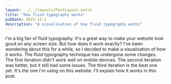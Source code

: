 ```yaml
---
layout: ../../layouts/PostLayout.astro
title: "How fluid typography works"
pubDate: 2022-12-1
description: "A visualisation of how fluid typography works"
---
```


I'm a big fan of fluid typography. It's a great way to make your website look good on any screen size. But how does it work exactly? I've been wondering about this for a while, so I decided to make a visualisation of how it works. The fluid typography technique has undergone some changes. The first iteration didn't work well on mobile devices. The second iteration was better, but it still had some issues. The third iteration is the best one yet. It's the one I'm using on this website. I'll explain how it works in this post.
